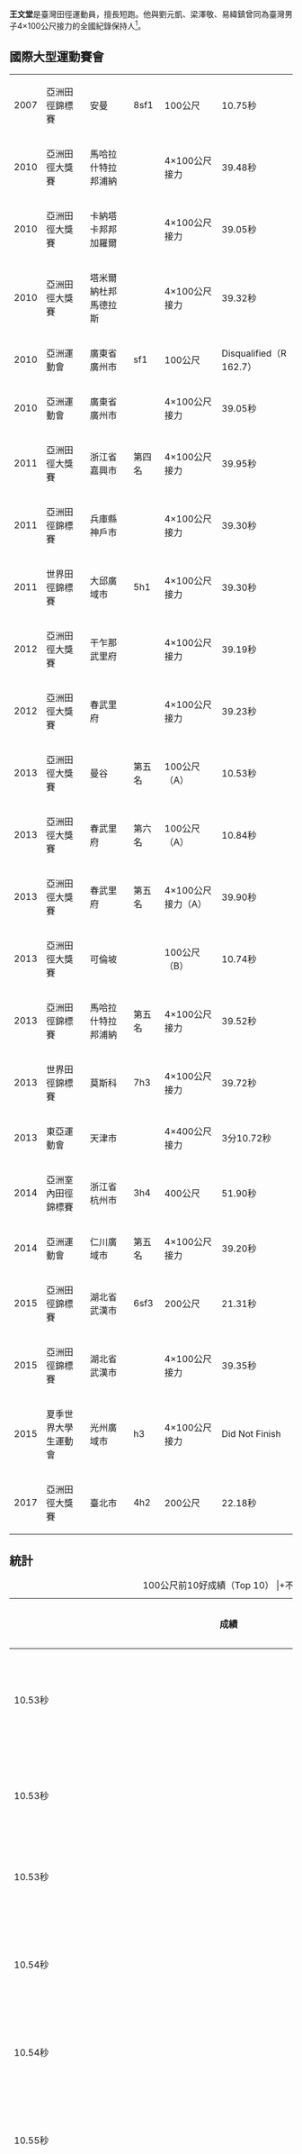 {{Infobox sportsperson
| name                      =王文堂
| image                     =王文堂 - 2013全國運動會.JPG
| real_name                 =王文堂
| romanizedname             =Wang Wen-Tang
| birth_name                =王文堂
| nationality               ={{ROC-TWN}}
| national_team             ={{TPE}}
| ethnicity                 =
| hometown                  =
| citizenship               =
| birth_date                ={{Birth date and age|year=1987|month=7|day=11}}
| birth_place               =
| death_date                =
| death_place=
| resting_place=
| residence=
| education=國立臺灣體育運動大學
| alma_mater=國立彰化師範大學附屬高級工業職業學校<br/>國立臺灣體育運動大學
| occupation=
| years_active=2006年－
| height={{height|m=1.75}}
| weight={{weight|kg=65}}
| spouse={{marriage|林蜜蜜|2015年}}
| country={{ROC-TWN}}
| sport=田徑
| event=短跑
| collegeteam=國立臺灣體育運動大學
| team=
| coach=
| retired=2017年10月26日
| coaching=
| worlds=
| regionals=
{{collapsible list
|'''2010年亞洲田徑大獎賽浦納站'''：4×100公尺接力第一名
|'''2010年亞洲田徑大獎賽邦加羅爾站'''：4×100公尺接力第一名
|'''2010年亞洲田徑大獎賽馬德拉斯站'''：4×100公尺接力第一名
|'''2010年亞洲運動會'''：田徑4×100公尺接力第二名
|'''2011年亞洲田徑大獎賽嘉興站'''：4×100公尺接力第四名
|'''2011年亞洲田徑錦標賽'''：4×100公尺接力第三名
|'''2012年亞洲田徑大獎賽干乍那武里站'''：4×100公尺接力第三名
|'''2012年亞洲田徑大獎賽春武里站'''：4×100公尺接力第一名
|'''2013年亞洲田徑大獎賽曼谷站'''：100公尺（A）第五名
|'''2013年亞洲田徑大獎賽春武里站'''：100公尺（A）第六名
|'''2013年亞洲田徑大獎賽春武里站'''：4×100公尺接力（A）第五名
|'''2013年亞洲田徑大獎賽可倫坡站'''：100公尺（B）第二名
|'''2013年亞洲田徑錦標賽'''：4×100公尺接力第五名
|'''2013年東亞運動會'''：田徑4×400公尺接力第三名
|'''2014年亞洲運動會'''：田徑4×100公尺第五名
|'''2015年亞洲田徑錦標賽'''：4×100公尺接力第三名
}}
| nationals=
{{collapsible list
|'''中華民國95年全國大專校院運動會公開男生組'''：田徑4×100公尺接力第三名
|'''中華民國96年全國大專校院運動會公開男生組'''：田徑100公尺第六名
|'''中華民國96年全國大專校院運動會公開男生組'''：田徑200公尺第六名
|'''中華民國96年全國大專校院運動會公開男生組'''：田徑4×100公尺接力第四名
|'''中華民國96年全國運動會男子組'''：田徑4×100公尺接力第三名
|'''中華民國96年全國運動會男子組'''：田徑200公尺第四名
|'''中華民國97年全國大專校院運動會公開男生組'''：田徑200公尺第一名
|'''中華民國97年全國大專校院運動會公開男生組'''：田徑4×100公尺接力第四名
|'''2008年香港城市田徑錦標賽男子組'''：200公尺第2名
|'''中華民國98年全國大專校院運動會公開男生組'''：田徑100公尺第四名
|'''中華民國98年全國大專校院運動會公開男生組'''：田徑200公尺第三名
|'''中華民國98年全國大專校院運動會公開男生組'''：田徑4×100公尺接力第三名
|'''中華民國98年全國大專校院運動會公開男生組'''：田徑4×400公尺接力第三名
|'''中華民國98年全國運動會男子組'''：田徑100公尺第七名
|'''中華民國98年全國運動會男子組'''：田徑200公尺第六名
|'''中華民國98年全國運動會男子組'''：田徑4×100公尺接力第一名
|'''2009年臺北田徑菁英排名賽男子組'''：100公尺第一名
|'''2009年臺北田徑菁英排名賽男子組'''：4×100公尺接力第二名
|'''中華民國99年臺北縣全國青年盃田徑錦標賽公開男子組'''：200公尺第一名
|'''中華民國99年全國大專校院運動會公開男生組'''：田徑100公尺第二名
|'''中華民國99年全國大專校院運動會公開男生組'''：田徑200公尺第三名
|'''中華民國99年全國大專校院運動會公開男生組'''：田徑4×100公尺接力第二名
|'''2010年臺北國際田徑邀請賽男子組'''：100公尺第四名
|'''2010年臺北國際田徑邀請賽男子組'''：4×100公尺接力第一名
|'''2010年中國全國田徑大獎賽合肥站男子組'''：4×100公尺接力第一名
|'''2010年中國全國田徑大獎賽合肥站男子組'''：200公尺第四名
|'''2010年泰國田徑公開賽'''：200公尺第二名
|'''中華民國99年全國田徑錦標賽男子組'''：100公尺第二名
|'''中華民國99年全國田徑錦標賽男子組'''：4×100公尺接力第二名
|'''中華民國99年全國田徑錦標賽男子組'''：200公尺第一名
|'''中華民國100年全國大專校院運動會公開男生組'''：田徑100公尺第一名
|'''中華民國100年全國大專校院運動會公開男生組'''：田徑200公尺第一名
|'''中華民國100年全國大專校院運動會公開男生組'''：田徑4×100公尺接力第二名
|'''中華民國100年全國大專校院運動會公開男生組'''：田徑4×400公尺接力第一名
|'''2011年臺灣國際田徑錦標賽男子組'''：200公尺第二名
|'''2011年臺灣國際田徑錦標賽男子組'''：4×100公尺接力第一名
|'''中華民國100年全國運動會男子組'''：田徑200公尺第二名
|'''中華民國100年全國運動會男子組'''：田徑4×400公尺接力第二名
|'''中華民國101年新北市全國青年盃田徑錦標賽公開男子組'''：100公尺第一名
|'''中華民國101年全國大專校院田徑公開賽大專男甲組'''：100公尺第二名
|'''中華民國101年全國大專校院田徑公開賽大專男甲組'''：200公尺第一名
|'''中華民國101年全國大專校院運動會公開男生組'''：田徑100公尺第二名
|'''中華民國101年全國大專校院運動會公開男生組'''：田徑200公尺第二名
|'''中華民國101年全國大專校院運動會公開男生組'''：田徑4×100公尺接力第三名
|'''中華民國101年全國大專校院運動會公開男生組'''：田徑4×400公尺接力第一名
|'''2012年臺灣國際田徑錦標賽男子組'''：200公尺第一名
|'''2012年臺灣國際田徑錦標賽男子組'''：4×400公尺接力第二名
|'''中華民國101年全國田徑錦標賽男子組'''：100公尺第五名
|'''中華民國101年全國田徑錦標賽男子組'''：4×100公尺接力第七名
|'''中華民國101年全國田徑錦標賽男子組'''：200公尺第三名
|'''中華民國102年全國大專校院運動會公開男生組'''：田徑200公尺第三名
|'''中華民國102年全國大專校院運動會公開男生組'''：田徑4×100公尺接力第三名
|'''中華民國102年全國大專校院運動會公開男生組'''：田徑4×400公尺接力第一名
|'''2013年臺灣國際田徑錦標賽男子組'''：4×100公尺接力第四名
|'''2013年泰國田徑公開賽'''：200公尺第一名
|'''2013年泰國田徑公開賽'''：4×100公尺接力第一名
|'''中華民國102年全國運動會男子組'''：田徑100公尺第五名
|'''中華民國102年全國運動會男子組'''：田徑200公尺第三名
|'''中華民國102年全國運動會男子組'''：田徑4×100公尺接力第一名
|'''中華民國102年全國運動會男子組'''：田徑4×400公尺接力第六名
|'''2014年港都盃全國中等學校田徑錦標賽公開男子組'''：100公尺第三名
|'''中華民國103年新北市全國青年盃田徑錦標賽公開男子組'''：100公尺第三名
|'''中華民國103年新北市全國青年盃田徑錦標賽公開男子組'''：200公尺第一名
|'''中華民國103年全國大專校院運動會公開男生組'''：田徑100公尺第五名
|'''中華民國103年全國大專校院運動會公開男生組'''：田徑200公尺第三名
|'''中華民國103年全國大專校院運動會公開男生組'''：田徑4×100公尺接力第三名
|'''2014年香港城市田徑錦標賽男子組'''：4×100公尺第4名
|'''2015年港都盃全國中等學校田徑錦標賽公開男子組'''：100公尺第一名
|'''2015年新加坡田徑公開賽'''：200公尺第二名
|'''2015年新加坡田徑公開賽'''：4×100公尺接力第二名
|'''中華民國104年新北市全國青年盃田徑錦標賽公開男子組'''：100公尺第二名
|'''中華民國104年新北市全國青年盃田徑錦標賽公開男子組'''：200公尺第一名
|'''2015年臺灣國際田徑邀請賽男子組'''：200公尺第一名
|'''2015年臺灣國際田徑邀請賽男子組'''：4×100公尺接力第一名
|'''中華民國104年全國運動會男子組'''：田徑100公尺第三名
|'''中華民國104年全國運動會男子組'''：田徑4×100公尺接力第一名
|'''中華民國104年全國運動會男子組'''：田徑200公尺第三名
|'''2016年全國長青田徑國際錦標賽男子25歲組'''：100公尺第一名
|'''2016年全國長青田徑國際錦標賽男子25歲組'''：200公尺第一名
|'''中華民國105年全國田徑錦標賽男子組'''：200公尺第二名
|'''中華民國105年全國田徑錦標賽男子組'''：4×100公尺接力第五名
|'''中華民國106年臺北市秋季全國田徑公開賽公開男子組'''：100公尺第六名
|'''中華民國106年臺北市秋季全國田徑公開賽公開男子組'''：200公尺第二名
|'''中華民國106年全國運動會男子組'''：田徑4×100公尺接力第二名
|'''中華民國106年全國運動會男子組'''：田徑200公尺第三名
}}
| olympics=
| highestranking=
| pb=
{{collapsible list
|'''100公尺'''：10.53秒（W：+1.4）（2010年）
|'''200公尺'''：20.90秒（W：+2.3，超風速）（2012年）
|'''200公尺'''：20.92秒（W：-1.3）（2012年）
|'''400公尺'''：51.90秒（2014年）
}}
| medaltemplates=
{{MedalCount|type=國際運動賽會
|亞洲田徑錦標賽|0|0|2
|亞洲運動會|0|1|0
|亞洲田徑大獎賽|4|1|1
|東亞運動會|0|0|1
}}
{{MedalCountry|{{TPE}}}}
{{MedalSport|男子田徑}}
{{MedalCompetition|臺北國際田徑邀請賽}}
{{MedalGold|2010年中華民國臺北市松山區|4×100公尺接力}}
{{MedalCompetition|中國全國田徑大獎賽合肥站}}
{{MedalGold|2010年中國安徽省合肥市|4×100公尺接力}}
{{MedalCompetition|泰國田徑公開賽}}
{{MedalSilver|2010年泰國曼谷|200公尺}}
{{MedalGold|2013年泰國曼谷|200公尺}}
{{MedalGold|2013年泰國|4×100公尺接力}}
{{MedalCompetition|亞洲田徑大獎賽}}
{{MedalGold|2010年印度馬哈拉什特拉邦浦納|4×100公尺接力}}
{{MedalGold|2010年印度卡納塔卡邦邦加羅爾|4×100公尺接力}}
{{MedalGold|2010年印度塔米爾納杜邦馬德拉斯|4×100公尺接力}}
{{MedalBronze|2012年泰國干乍那武里府|4×100公尺接力}}
{{MedalGold|2012年泰國春武里府|4×100公尺接力}}
{{MedalSilver|2013年斯里蘭卡可倫坡|100公尺（B）}}
{{MedalCompetition|亞洲運動會}}
{{MedalSilver|2010年中國廣東省廣州市天河區|4×100公尺接力}}
{{MedalCompetition|臺灣國際田徑錦標賽}}
{{MedalSilver|2011年中華民國臺北市松山區|200公尺}}
{{MedalGold|2011年中華民國臺北市松山區|4×100公尺接力}}
{{MedalCompetition|亞洲田徑錦標賽}}
{{MedalBronze|2011年日本兵庫縣神戶市|4×100公尺接力}}
{{MedalBronze|2015年中國湖北省武漢市漢陽區|4×100公尺接力}}
{{MedalCompetition|東亞運動會}}
{{MedalBronze|2013年中國天津市南開區|4×400公尺接力}}
{{MedalCompetition|新加坡田徑公開賽}}
{{MedalSilver|2015年新加坡|200公尺}}
{{MedalSilver|2015年新加坡|4×100公尺接力}}
{{MedalCompetition|織田幹雄記念國際陸上競技大會}}
{{MedalGold|2015年日本廣島縣廣島市安佐南區|200公尺（NGP）}}
| show-medals=
| updated=2022年3月27日
}}
'''王文堂'''{{BD|1987年|7月11日||}}是臺灣田徑運動員，擅長短跑。他與劉元凱、梁澤敬、易緯鎮曾同為臺灣男子4×100公尺接力的全國紀錄保持人<ref>[http://www.cttfa.org.tw/front/bin/ptdetail.phtml?Part=G_02&Category=344207 全國男子田徑最高紀錄] {{Wayback|url=http://www.cttfa.org.tw/front/bin/ptdetail.phtml?Part=G_02&Category=344207 |date=20140311082645 }}，中華民國田徑協會</ref>。

== 國際大型運動賽會 ==
{|{{AchievementTable|Event=yes|Result=yes|nation=TPE}}
|-
|align=left|2007
|align=left|亞洲田徑錦標賽
|align=left|{{JOR}}安曼
|align=left|8sf1
|align=left|100公尺
|align=left|10.75秒
|-
|align=left|2010
|align=left|亞洲田徑大獎賽
|align=left|{{IND}}馬哈拉什特拉邦浦納
|align=left|{{Gold medal}}
|align=left|4×100公尺接力
|align=left|39.48秒
|-
|align=left|2010
|align=left|亞洲田徑大獎賽
|align=left|{{IND}}卡納塔卡邦邦加羅爾
|align=left|{{Gold medal}}
|align=left|4×100公尺接力
|align=left|39.05秒
|-
|align=left|2010
|align=left|亞洲田徑大獎賽
|align=left|{{IND}}塔米爾納杜邦馬德拉斯
|align=left|{{Gold medal}}
|align=left|4×100公尺接力
|align=left|39.32秒
|-
|align=left|2010
|align=left|亞洲運動會
|align=left|{{CHN-1949}}廣東省廣州市
|align=left|sf1
|align=left|100公尺
|align=left|Disqualified（R 162.7）
|-
|align=left|2010
|align=left|亞洲運動會
|align=left|{{CHN-1949}}廣東省廣州市
|align=left|{{Silver medal}}
|align=left|4×100公尺接力
|align=left|39.05秒
|-
|align=left|2011
|align=left|亞洲田徑大獎賽
|align=left|{{CHN-1949}}浙江省嘉興市
|align=left|第四名
|align=left|4×100公尺接力
|align=left|39.95秒
|-
|align=left|2011
|align=left|亞洲田徑錦標賽
|align=left|{{JPN}}兵庫縣神戶市
|align=left|{{Bronze medal}}
|align=left|4×100公尺接力
|align=left|39.30秒
|-
|align=left|2011
|align=left|世界田徑錦標賽
|align=left|{{KOR}}大邱廣域市
|align=left|5h1
|align=left|4×100公尺接力
|align=left|39.30秒
|-
|align=left|2012
|align=left|亞洲田徑大獎賽
|align=left|{{THA}}干乍那武里府
|align=left|{{Bronze medal}}
|align=left|4×100公尺接力
|align=left|39.19秒
|-
|align=left|2012
|align=left|亞洲田徑大獎賽
|align=left|{{THA}}春武里府
|align=left|{{Gold medal}}
|align=left|4×100公尺接力
|align=left|39.23秒
|-
|align=left|2013
|align=left|亞洲田徑大獎賽
|align=left|{{THA}}曼谷
|align=left|第五名
|align=left|100公尺（A）
|align=left|10.53秒
|-
|align=left|2013
|align=left|亞洲田徑大獎賽
|align=left|{{THA}}春武里府
|align=left|第六名
|align=left|100公尺（A）
|align=left|10.84秒
|-
|align=left|2013
|align=left|亞洲田徑大獎賽
|align=left|{{THA}}春武里府
|align=left|第五名
|align=left|4×100公尺接力（A）
|align=left|39.90秒
|-
|align=left|2013
|align=left|亞洲田徑大獎賽
|align=left|{{LKA}}可倫坡
|align=left|{{Silver medal}}
|align=left|100公尺（B）
|align=left|10.74秒
|-
|align=left|2013
|align=left|亞洲田徑錦標賽
|align=left|{{IND}}馬哈拉什特拉邦浦納
|align=left|第五名
|align=left|4×100公尺接力
|align=left|39.52秒
|-
|align=left|2013
|align=left|世界田徑錦標賽
|align=left|{{RUS}}莫斯科
|align=left|7h3
|align=left|4×100公尺接力
|align=left|39.72秒
|-
|align=left|2013
|align=left|東亞運動會
|align=left|{{CHN-1949}}天津市
|align=left|{{Bronze medal}}
|align=left|4×400公尺接力
|align=left|3分10.72秒
|-
|align=left|2014
|align=left|亞洲室內田徑錦標賽
|align=left|{{CHN-1949}}浙江省杭州市
|align=left|3h4
|align=left|400公尺
|align=left|51.90秒
|-
|align=left|2014
|align=left|亞洲運動會
|align=left|{{KOR}}仁川廣域市
|align=left|第五名
|align=left|4×100公尺接力
|align=left|39.20秒
|-
|align=left|2015
|align=left|亞洲田徑錦標賽
|align=left|{{CHN-1949}}湖北省武漢市
|align=left|6sf3
|align=left|200公尺
|align=left|21.31秒
|-
|align=left|2015
|align=left|亞洲田徑錦標賽
|align=left|{{CHN-1949}}湖北省武漢市
|align=left|{{Bronze medal}}
|align=left|4×100公尺接力
|align=left|39.35秒
|-
|align=left|2015
|align=left|夏季世界大學生運動會
|align=left|{{KOR}}光州廣域市
|align=left|h3
|align=left|4×100公尺接力
|align=left|Did Not Finish
|-
|align=left|2017
|align=left|亞洲田徑大獎賽
|align=left|{{ROC-TWN}}臺北市
|align=left|4h2
|align=left|200公尺
|align=left|22.18秒
|}

== 統計 ==
{| class="wikitable"
|+100公尺前10好成績（Top 10）
|+不列入超風速、海拔超過1000公尺成績
|-
! 成績 !! 風速（m/s） !! 反應時間 !! 日期 !! 地點
|-
| 10.53秒 || +1.4 ||  || 2010年4月10日 || {{ROC-TWN}}臺北市松山區
|-
| 10.53秒 || +1.9 ||  || 2011年5月7日 || {{ROC-TWN}}臺中市南區
|-
| 10.53秒 || -0.3 ||  || 2013年5月4日 || {{THA}}曼谷
|-
| 10.54秒 || +0.1 ||  || 2010年5月28日 || {{ROC-TWN}}臺北市松山區
|-
| 10.54秒 ||  ||  || 2010年10月30日 || {{MAS}}吉隆坡
|-
| 10.55秒 || +0.2 ||  || 2010年10月15日 || {{ROC-TWN}}苗栗縣苗栗市
|-
| 10.55秒 || +0.3 ||  || 2010年11月5日 || {{ROC-TWN}}臺北市松山區
|-
| 10.57秒 || +1.0 ||  || 2012年3月23日 || {{ROC-TWN}}臺北市松山區
|-
| 10.58秒 ||  ||  || 2010年10月30日 || {{MAS}}吉隆坡
|-
| 10.58秒 || 0.0 || 0.143秒 || 2010年11月21日 || {{CHN-1949}}廣東省廣州市天河區
|-
| 平均約{{#expr: 10/(1/10.53+1/10.53+1/10.53+1/10.54+1/10.54+1/10.55+1/10.55+1/10.57+1/10.58+1/10.58)}}秒
|}

== 參考資料 ==
{{Reflist}}

== 外部連結 ==
*{{IOC profile|id=wen-tang-wang}}
*{{IAAF name|237792}}
*{{Facebook page|428638603884652}}
*{{Cite web|url= http://www.cttfa.org.tw/front/bin/home.phtml|title= 中華民國田徑協會|access-date= 2014-03-11|archive-url= https://web.archive.org/web/20140310160547/http://www.cttfa.org.tw/front/bin/home.phtml|archive-date= 2014-03-10|dead-url= yes}}
*{{Cite web|url= http://w2.cttfa.org.tw/ks/|title= 2014年港都盃全國中等學校田徑錦標賽暨公開賽各項資料查詢|access-date= 2014-03-11|archive-date= 2019-05-09|archive-url= https://web.archive.org/web/20190509153652/http://w2.cttfa.org.tw/ks/|dead-url= no}}
*{{Cite web|url= http://www.sport102.taipei.gov.tw/public/web_page.aspx?id=327| title= 全國運動會歷屆賽事成績查詢|deadurl=yes|archiveurl= https://web.archive.org/web/20131023031359/http://www.sport102.taipei.gov.tw/Public/web_page.aspx?id=327|archivedate= 2013-10-23}}

[[Category:王姓|Category:王姓]]
[[Category:台灣男子田徑運動員|Category:台灣男子田徑運動員]]
[[Category:2010年亞洲運動會田徑運動員|Category:2010年亞洲運動會田徑運動員]]
[[Category:2014年亞洲運動會田徑運動員|Category:2014年亞洲運動會田徑運動員]]
[[Category:亞洲運動會田徑獎牌得主|Category:亞洲運動會田徑獎牌得主]]